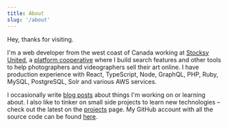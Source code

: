 ```yaml
---
title: About
slug: '/about'
---
```


Hey, thanks for visiting.

I'm a web developer from the west coast of Canada working at [Stocksy United](https://stocksy.com),
a [platform cooperative](https://en.wikipedia.org/wiki/Platform_cooperative)
where I build search features and other tools to help photographers and videographers sell their art
online. I have production experience with React, TypeScript, Node, GraphQL, PHP, Ruby, MySQL, PostgreSQL, Solr and various AWS services.

I occasionally write [blog posts](/blog) about things I'm working on or learning about. I also like to tinker on small side projects to learn new technologies – check out the latest on the [projects](/projects) page. My GitHub account with all the source code can be found [here](https://github.com/a-bishop).
